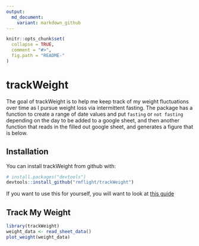 ```yaml
---
output:
  md_document:
    variant: markdown_github
---
```


<!-- README.md is generated from README.Rmd. Please edit that file -->

```r
knitr::opts_chunk$set(
  collapse = TRUE,
  comment = "#>",
  fig.path = "README-"
)
```

# trackWeight

The goal of trackWeight is to help me keep track of my weight fluctuations over time
as I pursue weight loss via intermittent fasting. The package has a function
to create a range of date values and put `fasting` or `not fasting` depending
on the day to be added to a google sheet, and then another function that
reads in the filled out google sheet, and generates a figure that is below.

## Installation

You can install trackWeight from github with:

```r
# install.packages("devtools")
devtools::install_github("rmflight/trackWeight")
```

If you want to use this for yourself, you will want to look at [this guide](track_your_own.md)

## Track My Weight

```r
library(trackWeight)
weight_data <- read_sheet_data()
plot_weight(weight_data)
```

